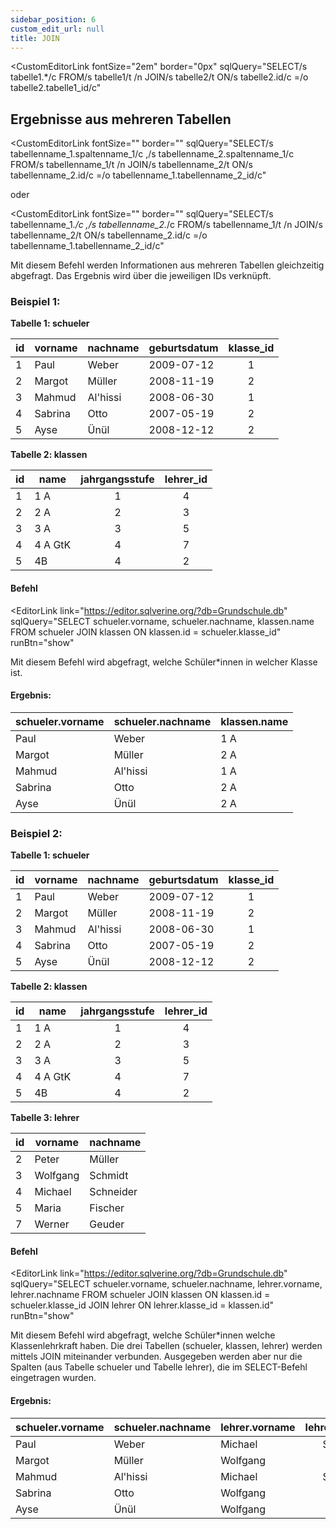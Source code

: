 ```yaml
---
sidebar_position: 6
custom_edit_url: null
title: JOIN
---
```


<CustomEditorLink
  fontSize="2em"
  border="0px"
  sqlQuery="SELECT/s tabelle1.*/c FROM/s tabelle1/t /n JOIN/s tabelle2/t ON/s tabelle2.id/c =/o tabelle2.tabelle1_id/c"
></CustomEditorLink>

## Ergebnisse aus mehreren Tabellen

<CustomEditorLink
  fontSize=""
  border=""
  sqlQuery="SELECT/s tabellenname_1.spaltenname_1/c ,/s tabellenname_2.spaltenname_1/c FROM/s tabellenname_1/t /n JOIN/s tabellenname_2/t ON/s tabellenname_2.id/c =/o tabellenname_1.tabellenname_2_id/c"
></CustomEditorLink>

oder

<CustomEditorLink
  fontSize=""
  border=""
  sqlQuery="SELECT/s tabellenname_1.*/c ,/s tabellenname_2.*/c FROM/s tabellenname_1/t /n JOIN/s tabellenname_2/t ON/s tabellenname_2.id/c =/o tabellenname_1.tabellenname_2_id/c"
></CustomEditorLink>

Mit diesem Befehl werden Informationen aus mehreren Tabellen gleichzeitig abgefragt. Das Ergebnis wird über die jeweiligen IDs verknüpft.

### Beispiel 1:
**Tabelle 1: schueler**

| id | vorname   | nachname | geburtsdatum | klasse_id | 
|----|--------   | -------- | ------------ | :--------: |
|1 | Paul      | Weber    | 2009-07-12   |     1     |
|2 | Margot    | Müller   | 2008-11-19   |     2     |
|3 | Mahmud    | Al'hissi | 2008-06-30   |     1     |
|4 | Sabrina   |  Otto    | 2007-05-19   |     2     |
|5 | Ayse      | Ünül     | 2008-12-12   |     2     |

**Tabelle 2: klassen**

|id| name   | jahrgangsstufe | lehrer_id |
|-----|--------   | :--------: | :--------: |
|1 | 1 A      | 1    | 4|
|2 | 2 A    | 2   |  3|
|3 | 3 A    | 3 |  5|
|4 | 4 A GtK   |  4    |  7|
|5 | 4B      | 4     |  2|



#### Befehl

<EditorLink
  link="https://editor.sqlverine.org/?db=Grundschule.db"
  sqlQuery="SELECT schueler.vorname, schueler.nachname, klassen.name FROM schueler JOIN klassen ON klassen.id = schueler.klasse_id"
  runBtn="show"
></EditorLink>

Mit diesem Befehl wird abgefragt, welche Schüler*innen in welcher Klasse ist.

#### Ergebnis:

|schueler.vorname|schueler.nachname|<span>klassen.name</span>|
|-|-|-|
| Paul      | Weber    | 1 A   | 
| Margot    | Müller   | 2 A   | 
| Mahmud    | Al'hissi | 1 A   |
| Sabrina   | Otto     | 2 A   |
| Ayse      | Ünül     | 2 A   | 


### Beispiel 2:


**Tabelle 1: schueler**

|id| vorname   | nachname | geburtsdatum | klasse_id | 
|----|--------   | -------- | ------------ | :--------: |
|1 | Paul      | Weber    | 2009-07-12   |     1     |
|2 | Margot    | Müller   | 2008-11-19   |     2     |
|3 | Mahmud    | Al'hissi | 2008-06-30   |     1     |
|4 | Sabrina   |  Otto    | 2007-05-19   |     2     |
|5 | Ayse      | Ünül     | 2008-12-12   |     2     |

**Tabelle 2: klassen**

|id| name   | jahrgangsstufe | lehrer_id |
| -------- | --------   | :--------: | :--------: |
|1 | 1 A      | 1    | 4|
|2 | 2 A    | 2   |  3|
|3 | 3 A    | 3 |  5|
|4 | 4 A GtK   |  4    |  7|
|5 | 4B      | 4     |  2|

**Tabelle 3: lehrer**

|id| vorname   | nachname | 
| -------- | --------   | -------- | 
|2 | Peter      | Müller    |
|3 | Wolfgang    | Schmidt   | 
|4 | Michael   | Schneider | 
|5 | Maria   |  Fischer    |
|7 | Werner   | Geuder     | 

#### Befehl

<EditorLink
  link="https://editor.sqlverine.org/?db=Grundschule.db"
  sqlQuery="SELECT schueler.vorname, schueler.nachname, lehrer.vorname, lehrer.nachname FROM schueler JOIN klassen ON klassen.id = schueler.klasse_id JOIN lehrer ON lehrer.klasse_id = klassen.id"
  runBtn="show"
></EditorLink>

Mit diesem Befehl wird abgefragt, welche Schüler*innen welche Klassenlehrkraft haben. Die drei Tabellen (schueler, klassen, lehrer) werden mittels JOIN miteinander verbunden. Ausgegeben werden aber nur die Spalten (aus Tabelle schueler und Tabelle lehrer), die im SELECT-Befehl eingetragen wurden.

#### Ergebnis:

| schueler.vorname   | schueler.nachname | lehrer.vorname | lehrer.nachname | 
--------   | -------- | -------- | :-: |
| Paul      | Weber    | Michael   | Schneider | 
| Margot    | Müller   | Wolfgang  | Schmidt |
| Mahmud    | Al'hissi | Michael   | Schneider |
| Sabrina   | Otto     | Wolfgang  | Schmidt |
| Ayse      | Ünül     | Wolfgang  | Schmidt |
